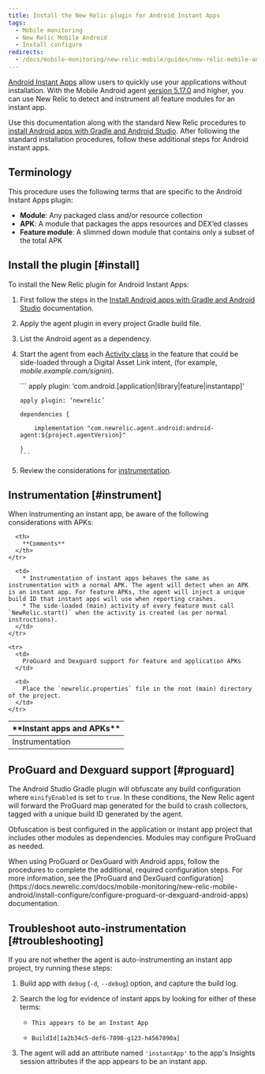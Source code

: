 ```yaml
---
title: Install the New Relic plugin for Android Instant Apps
tags:
  - Mobile monitoring
  - New Relic Mobile Android
  - Install configure
redirects:
  - /docs/mobile-monitoring/new-relic-mobile/guides/new-relic-mobile-android-instant-app-best-practices-guide
---
```


[Android Instant Apps](https://developer.android.com/topic/instant-apps/index.html) allow users to quickly use your applications without installation. With the Mobile Android agent [version 5.17.0](/docs/release-notes/mobile-release-notes/android-release-notes/android-5170) and higher, you can use New Relic to detect and instrument all feature modules for an instant app.

Use this documentation along with the standard New Relic procedures to [install Android apps with Gradle and Android Studio](/docs/mobile-monitoring/new-relic-mobile-android/install-configure/install-android-apps-gradle-android-studio). After following the standard installation procedures, follow these additional steps for Android instant apps.

## Terminology

This procedure uses the following terms that are specific to the Android Instant Apps plugin:

* **Module**: Any packaged class and/or resource collection
* **APK**: A module that packages the apps resources and DEX’ed classes
* **Feature module**: A slimmed down module that contains only a subset of the total APK

## Install the plugin [#install]

To install the New Relic plugin for Android Instant Apps:

1. First follow the steps in the [Install Android apps with Gradle and Android Studio](/docs/mobile-monitoring/new-relic-mobile-android/install-configure/install-android-apps-gradle-android-studio) documentation.
2. Apply the agent plugin in every project Gradle build file.
3. List the Android agent as a dependency.
4. Start the agent from each [Activity class](https://developer.android.com/reference/android/app/Activity.html) in the feature that could be side-loaded through a Digital Asset Link intent, (for example, <var>mobile.example.com/signin</var>).

   <CollapserGroup>
     <Collapser
       id="build.gradle"
       title="Minimal build.gradle example"
     >
       ```
       apply plugin: ‘com.android.[application|library|feature|instantapp]'

       apply plugin: ‘newrelic’

       dependencies {

           implementation "com.newrelic.agent.android:android-agent:${project.agentVersion}"

       }
       ```
     </Collapser>
   </CollapserGroup>
5. Review the considerations for [instrumentation](#instrument).

## Instrumentation [#instrument]

When instrumenting an instant app, be aware of the following considerations with APKs:

<table>
  <thead>
    <tr>
      <th style={{ width: "200px" }}>
        **Instant apps and APKs**
      </th>

      <th>
        **Comments**
      </th>
    </tr>
  </thead>

  <tbody>
    <tr>
      <td>
        Instrumentation
      </td>

      <td>
        * Instrumentation of instant apps behaves the same as instrumentation with a normal APK. The agent will detect when an APK is an instant app. For feature APKs, the agent will inject a unique build ID that instant apps will use when reporting crashes.
        * The side-loaded (main) activity of every feature must call `NewRelic.start()` when the activity is created (as per normal instructions).
      </td>
    </tr>

    <tr>
      <td>
        ProGuard and Dexguard support for feature and application APKs
      </td>

      <td>
        Place the `newrelic.properties` file in the root (main) directory of the project.
      </td>
    </tr>
  </tbody>
</table>

## ProGuard and Dexguard support [#proguard]

The Android Studio Gradle plugin will obfuscate any build configuration where `minifyEnabled` is set to `true`. In these conditions, the New Relic agent will forward the ProGuard map generated for the build to crash collectors, tagged with a unique build ID generated by the agent.

Obfuscation is best configured in the application or instant app project that includes other modules as dependencies. Modules may configure ProGuard as needed.

<Callout variant="important">
  When using ProGuard or DexGuard with Android apps, follow the procedures to complete the additional, required configuration steps. For more information, see the [ProGuard and DexGuard configuration](https://docs.newrelic.com/docs/mobile-monitoring/new-relic-mobile-android/install-configure/configure-proguard-or-dexguard-android-apps) documentation.
</Callout>

## Troubleshoot auto-instrumentation [#troubleshooting]

If you are not whether the agent is auto-instrumenting an instant app project, try running these steps:

1. Build app with `debug` (`-d`, `--debug`) option, and capture the build log.
2. Search the log for evidence of instant apps by looking for either of these terms:

   * ```
     This appears to be an Instant App
     ```
   * ```
     BuildId[1a2b34c5-def6-7890-g123-h4567890a]
     ```
3. The agent will add an attribute named `'instantApp'` to the app's Insights session attributes if the app appears to be an instant app.
